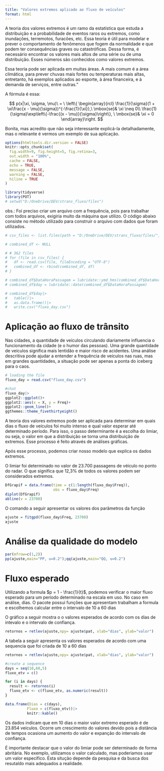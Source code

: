 ```yaml
---
title: "Valores extremos aplicado ao fluxo de veículos"
format: html
---
```


A teoria dos valores extremos é um ramo da estatística que estuda a distribuição e a probabilidade de eventos raros ou extremos, como inundações, terremotos, furacões, etc. Essa teoria é útil para modelar e prever o comportamento de fenômenos que fogem da normalidade e que podem ter consequências graves ou catastróficas. Dessa forma, é necessário encontrar os valores mais altos de uma série ou de uma distribuição. Esses números são conhecidos como valores extremos.

Essa teoria pode ser aplicada em muitas áreas. A mais comum é a área climática, para prever chuvas mais fortes ou temperaturas mais altas, entretanto, há exemplos aplicados ao esporte, à área financeira, e à demanda de serviços, entre outras.”


A fórmula é essa:

$$
p(x|\xi, \sigma, \mu)\ = \
\left\{ \begin{array}{rcl}
\frac{1}{\sigma}(1 + \xi\frac{x - \mu}{\sigma})^{-\frac{1}{\xi}},\ \mbox{se}& \xi \neq 0\\
\frac{1}{\sigma}\exp\left\{-\frac{(x - \mu)}{\sigma}\right\}, \ \mbox{se}& \xi = 0
\end{array}\right.
$$


Bonita, mas acredito que não seja interessante explicá-la detalhadamente, mas o relevante é vermos um exemplo de sua aplicação.

```r
options(htmltools.dir.version = FALSE)
knitr::opts_chunk$set(
  fig.width=9, fig.height=5, fig.retina=3,
  out.width = "100%",
  cache = FALSE,
  echo = TRUE,
  message = FALSE, 
  warning = FALSE,
  hiline = TRUE
)
```

```r
library(tidyverse)
library(POT)
# setwd("D:/OneDrive/DEV/strans_fluxo/files")
```

obs.: Foi preciso criar um arquivo com a frequência, pois para trabalhar com todos arquivos, exigiria muito da máquina que utilizo. O código abaixo consiste no método utilizado para construir o arquivo com dados que foram utilizados.

```r
# csv_files <- list.files(path = "D:/OneDrive/DEV/strans_fluxo/files/", pattern = "T1113")

# combined_df <- NULL

# # 362 files
# for (file in csv_files) {
#   df <- read.csv(file, fileEncoding = "UTF-8")
#   combined_df <- rbind(combined_df, df)
# }

# combined_df$DataHoraPassagem = lubridate::ymd_hms(combined_df$DataHoraPassagem)
# combined_df$day = lubridate::date(combined_df$DataHoraPassagem)
```

```r
# combined_df$day|>
#   table()|>
#   as.data.frame()|>
#   write.csv("fluxo_day.csv")
```

# Aplicação ao fluxo de trânsito

Nas cidades, a quantidade de veículos circulando diariamente influencia o funcionamento da cidade (e o humor das pessoas). Uma grande quantidade de veículos significa mais lentidão e maior risco de acidentes. Uma análise descritiva pode ajudar a entender a frequência de veículos nas ruas, mas em grandes quantidades, a situação pode ser apenas a ponta do iceberg para o caos.

```r
# loading the file
fluxo_day = read.csv("fluxo_day.csv")
```


```r
#chat
fluxo_day|>
ggplot2::ggplot()+
ggplot2::aes(x = X, y = Freq)+
ggplot2::geom_line()+
ggthemes::theme_fivethirtyeight()
```

A teoria dos valores extremos pode ser aplicada para determinar em quais dias o fluxo de veículos foi muito intenso e qual valor esperar até determinado período. Para isso, o passo determinante é a escolha do limiar, ou seja, o valor em que a distribuição se torna uma distribuição de extremos. Esse processo é feito através de análises gráficas. 

Após esse processo, podemos criar nosso modelo que explica os dados extremos.

O limiar foi determinado no valor de 23.700 passagens de véiculo no ponto do radar. O que significa que 12,3% de todos os valores podem ser considerados extremos. 

```r
DfGrapif = data.frame(time = c(1:length(fluxo_day$Freq)),
                      obs = fluxo_day$Freq)
diplot(DfGrapif)
abline(v = 23700)
```

O comando a seguir apresentar os valores dos parâmetros da função 

```r
ajuste = fitgpd(fluxo_day$Freq, 23700)
ajuste
```

# Análise da qualidade do modelo 

```r
par(mfrow=c(1,2))
pp(ajuste,main="PP, u=0.2");qq(ajuste,main="QQ, u=0.2")
```

# Fluxo esperado 

Utilizando a formula $p = 1 - \frac{1}{t}$, podemos verificar o maior fluxo esperado para um período determinado na escala em uso. No caso em análise, dias. 
O pacote possui funções que apresentam trabalham a formula e escolhemos calcular entre o intervalo de 10 a 60 dias

O gráfico a seguir mostra o o valores esperados de acordo com os dias de intevalo e o intervalo de confiança. 

```r
retornos = retlev(ajuste,npy= ajuste$pat, xlab="dias", ylab="valor")
```

A tabela a seguir apresenta os valores esperados de acordo com uma sequencia que foi criada de 10 a 60 dias

```r
retornos = retlev(ajuste,npy= ajuste$pat, xlab="dias", ylab="valor")

#create a sequence
days = seq(10,60,5)
fluxo_etv = c()

for (i in days) {
  result <- retornos(i)
  fluxo_etv <- c(fluxo_etv, as.numeric(result))
}

data.frame(Dias = c(days),
          Fluxo = c(fluxo_etv))|>
          knitr::kable()
```

Os dados indicam que em 10 dias o maior valor extremo esperado é de 23.854 veículos. Ocorre um crescimento do valores devido pois a distância de tempos ocasiona um aumento do valor  e expanção do intervalo de confiança.

É importante destacar que o valor do limiar pode ser determinado de forma abritária. No exemplo, utilizamos o valor calculado, mas poderiamos usar um valor específico. Esta situção depende da pesquisa e da busca dos resutaldo mais adequados a realidade.  